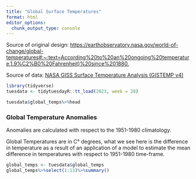 ```yaml
---
title: "Global Surface Temperatures"
format: html
editor_options: 
  chunk_output_type: console
---
```


Source of original design: <https://earthobservatory.nasa.gov/world-of-change/global-temperatures#:~:text=According%20to%20an%20ongoing%20temperature,1.9%C2%B0%20Fahrenheit)%20since%201880.>

Source of data: [NASA GISS Surface Temperature Analysis (GISTEMP v4)](https://data.giss.nasa.gov/gistemp/)

```r
library(tidyverse)
tuesdata <- tidytuesdayR::tt_load(2023, week = 28)
```



```r
tuesdata$global_temps%>%head
```

### Global Temperature Anomalies

Anomalies are calculated with respect to the 1951-1980 climatology. 

Global Temperatures are in C° degrees, what we see here is the difference in temperature as a result of an application of a model to estimate the mean difference in temperatures with respect to 1951-1980 time-frame. 


```r
global_temps <- tuesdata$global_temps
global_temps%>%select(1:13)%>%summary()
```